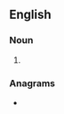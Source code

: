 ==English==

===Noun===
{{head|en|noun form}}

# {{plural of|en|adorner}}

===Anagrams===
* {{anagrams|en|a=adenorrs|Reardons|readorns}}